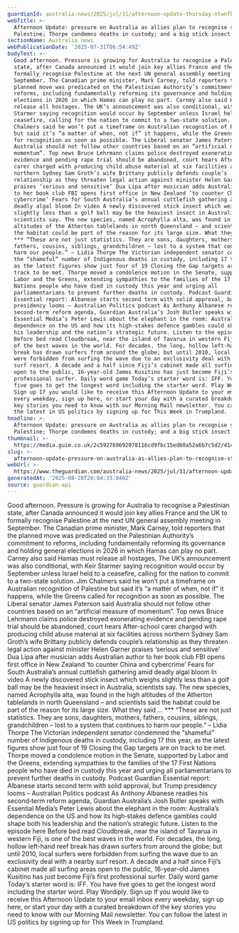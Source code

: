 ```yaml
---
guardianId: australia-news/2025/jul/31/afternoon-update-thursday-ntwnfb
webTitle: >-
  Afternoon Update: pressure on Australia as allies plan to recognise state of
  Palestine; Thorpe condemns deaths in custody; and a big stick insect
sectionName: Australia news
webPublicationDate: '2025-07-31T06:54:49Z'
bodyText: >-
  Good afternoon. Pressure is growing for Australia to recognise a Palestinian
  state, after Canada announced it would join key allies France and the UK to
  formally recognise Palestine at the next UN general assembly meeting in
  September. The Canadian prime minister, Mark Carney, told reporters that the
  planned move was predicated on the Palestinian Authority’s commitment to
  reforms, including fundamentally reforming its governance and holding general
  elections in 2026 in which Hamas can play no part. Carney also said Hamas must
  release all hostages. The UK’s announcement was also conditional, with Keir
  Starmer saying recognition would occur by September unless Israel held to a
  ceasefire, calling for the nation to commit to a two-state solution. Jim
  Chalmers said he won’t put a timeframe on Australian recognition of Palestine
  but said it’s “a matter of when, not if” it happens, while the Greens called
  for recognition as soon as possible. The Liberal senator James Paterson said
  Australia should not follow other countries based on an “artificial measure of
  momentum”. Top news Bruce Lehrmann claims police destroyed exonerating
  evidence and pending rape trial should be abandoned, court hears After-school
  carer charged with producing child abuse material at six facilities across
  northern Sydney Sam Groth’s wife Brittany publicly defends couple’s
  relationship as they threaten legal action against minister Helen Garner
  praises ‘serious and sensitive’ Dua Lipa after musician adds Australian author
  to her book club FBI opens first office in New Zealand ‘to counter China and
  cybercrime’ Fears for South Australia’s annual cuttlefish gathering amid
  deadly algal bloom In video A newly discovered stick insect which weighs
  slightly less than a golf ball may be the heaviest insect in Australia,
  scientists say. The new species, named Acrophylla alta, was found in the high
  altitudes of the Atherton tablelands in north Queensland – and scientists said
  the habitat could be part of the reason for its large size. What they said …
  *** “These are not just statistics. They are sons, daughters, mothers,
  fathers, cousins, siblings, grandchildren – lost to a system that continues to
  harm our people.” – Lidia Thorpe The Victorian independent senator condemned
  the “shameful” number of Indigenous deaths in custody, including 17 this year,
  as the latest figures show just four of 19 Closing the Gap targets are on
  track to be met. Thorpe moved a condolence motion in the Senate, supported by
  Labor and the Greens, extending sympathies to the families of the 17 First
  Nations people who have died in custody this year and urging all
  parliamentarians to prevent further deaths in custody. Podcast Guardian
  Essential report: Albanese starts second term with solid approval, but Trump
  presidency looms – Australian Politics podcast As Anthony Albanese readies his
  second‑term reform agenda, Guardian Australia’s Josh Butler speaks with
  Essential Media’s Peter Lewis about the elephant in the room: Australia’s
  dependence on the US and how its high‑stakes defence gambles could shape both
  his leadership and the nation’s strategic future. Listen to the episode here
  Before bed read Cloudbreak, near the island of Tavarua in western Fiji, is one
  of the best waves in the world. For decades, the long, hollow left-hand reef
  break has drawn surfers from around the globe; but until 2010, local surfers
  were forbidden from surfing the wave due to an exclusivity deal with a nearby
  surf resort. A decade and a half since Fiji’s cabinet made all surfing areas
  open to the public, 16-year-old James Kusitino has just become Fiji’s first
  professional surfer. Daily word game Today’s starter word is: IFF. You have
  five goes to get the longest word including the starter word. Play Wordiply.
  Sign up If you would like to receive this Afternoon Update to your email inbox
  every weekday, sign up here, or start your day with a curated breakdown of the
  key stories you need to know with our Morning Mail newsletter. You can follow
  the latest in US politics by signing up for This Week in Trumpland.
headline: >-
  Afternoon Update: pressure on Australia as allies plan to recognise state of
  Palestine; Thorpe condemns deaths in custody; and a big stick insect
thumbnail: >-
  https://media.guim.co.uk/2c592769692078116cd9fbc15ed60a52a6b7c5d2/414_0_5000_4000/500.jpg
slug: >-
  afternoon-update-pressure-on-australia-as-allies-plan-to-recognise-state-of-palestine-thorpe-condemns-deaths-in-custody-and-a-big-stick-insect
webUrl: >-
  https://www.theguardian.com/australia-news/2025/jul/31/afternoon-update-thursday-ntwnfb
generatedAt: '2025-08-28T20:04:33.040Z'
source: guardian-api
---
```

Good afternoon. Pressure is growing for Australia to recognise a Palestinian state, after Canada announced it would join key allies France and the UK to formally recognise Palestine at the next UN general assembly meeting in September. The Canadian prime minister, Mark Carney, told reporters that the planned move was predicated on the Palestinian Authority’s commitment to reforms, including fundamentally reforming its governance and holding general elections in 2026 in which Hamas can play no part. Carney also said Hamas must release all hostages. The UK’s announcement was also conditional, with Keir Starmer saying recognition would occur by September unless Israel held to a ceasefire, calling for the nation to commit to a two-state solution. Jim Chalmers said he won’t put a timeframe on Australian recognition of Palestine but said it’s “a matter of when, not if” it happens, while the Greens called for recognition as soon as possible. The Liberal senator James Paterson said Australia should not follow other countries based on an “artificial measure of momentum”. Top news Bruce Lehrmann claims police destroyed exonerating evidence and pending rape trial should be abandoned, court hears After-school carer charged with producing child abuse material at six facilities across northern Sydney Sam Groth’s wife Brittany publicly defends couple’s relationship as they threaten legal action against minister Helen Garner praises ‘serious and sensitive’ Dua Lipa after musician adds Australian author to her book club FBI opens first office in New Zealand ‘to counter China and cybercrime’ Fears for South Australia’s annual cuttlefish gathering amid deadly algal bloom In video A newly discovered stick insect which weighs slightly less than a golf ball may be the heaviest insect in Australia, scientists say. The new species, named Acrophylla alta, was found in the high altitudes of the Atherton tablelands in north Queensland – and scientists said the habitat could be part of the reason for its large size. What they said … *** “These are not just statistics. They are sons, daughters, mothers, fathers, cousins, siblings, grandchildren – lost to a system that continues to harm our people.” – Lidia Thorpe The Victorian independent senator condemned the “shameful” number of Indigenous deaths in custody, including 17 this year, as the latest figures show just four of 19 Closing the Gap targets are on track to be met. Thorpe moved a condolence motion in the Senate, supported by Labor and the Greens, extending sympathies to the families of the 17 First Nations people who have died in custody this year and urging all parliamentarians to prevent further deaths in custody. Podcast Guardian Essential report: Albanese starts second term with solid approval, but Trump presidency looms – Australian Politics podcast As Anthony Albanese readies his second‑term reform agenda, Guardian Australia’s Josh Butler speaks with Essential Media’s Peter Lewis about the elephant in the room: Australia’s dependence on the US and how its high‑stakes defence gambles could shape both his leadership and the nation’s strategic future. Listen to the episode here Before bed read Cloudbreak, near the island of Tavarua in western Fiji, is one of the best waves in the world. For decades, the long, hollow left-hand reef break has drawn surfers from around the globe; but until 2010, local surfers were forbidden from surfing the wave due to an exclusivity deal with a nearby surf resort. A decade and a half since Fiji’s cabinet made all surfing areas open to the public, 16-year-old James Kusitino has just become Fiji’s first professional surfer. Daily word game Today’s starter word is: IFF. You have five goes to get the longest word including the starter word. Play Wordiply. Sign up If you would like to receive this Afternoon Update to your email inbox every weekday, sign up here, or start your day with a curated breakdown of the key stories you need to know with our Morning Mail newsletter. You can follow the latest in US politics by signing up for This Week in Trumpland.
